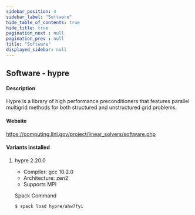 ```yaml
---
sidebar_position: 4
sidebar_label: "Software"
hide_table_of_contents: true
hide_title: true
pagination_next : null
pagination_prev : null
title: "Software"
displayed_sidebar: null
---
```


## Software - hypre


#### Description
Hypre is a library of high performance preconditioners that features parallel multigrid methods for both structured and unstructured grid problems.

#### Website
https://computing.llnl.gov/project/linear_solvers/software.php

#### Variants installed

1. hypre 2.20.0

    - Compiler: gcc 10.2.0
    - Architecture: zen2
    - Supports MPI

    Spack Command
    ```bash
    $ spack load hypre/ahw7fyi
    ```
